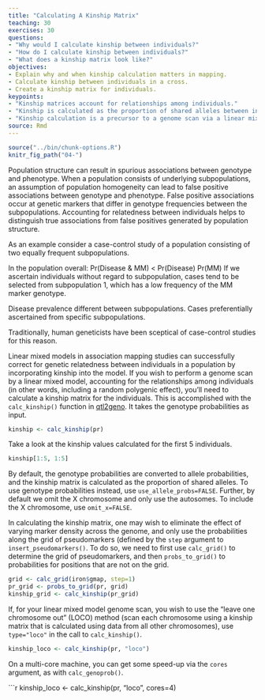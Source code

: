 ```yaml
---
title: "Calculating A Kinship Matrix"
teaching: 30
exercises: 30
questions:
- "Why would I calculate kinship between individuals?"
- "How do I calculate kinship between individuals?"
- "What does a kinship matrix look like?"
objectives:
- Explain why and when kinship calculation matters in mapping.
- Calculate kinship between individuals in a cross.
- Create a kinship matrix for individuals.
keypoints:
- "Kinship matrices account for relationships among individuals."
- "Kinship is calculated as the proportion of shared alleles between individuals."
- "Kinship calculation is a precursor to a genome scan via a linear mixed model."
source: Rmd
---
```


```r
source("../bin/chunk-options.R")
knitr_fig_path("04-")
```

Population structure can result in spurious associations between genotype and phenotype. When a population consists of underlying subpopulations, an assumption of population homogeneity can lead to false positive associations between genotype and phenotype. False positive associations occur at genetic markers that differ in genotype frequencies between the subpopulations. Accounting for relatedness between individuals helps to distinguish true associations from false positives generated by population structure. 

As an example consider a case-control study of a population consisting of two equally frequent subpopulations.


In the population overall: Pr(Disease & MM) < Pr(Disease) Pr(MM)
If we ascertain individuals without regard to subpopulation, cases tend to be selected from subpopulation 1, which has a low frequency of the MM marker genotype.


Disease prevalence different between subpopulations.
Cases preferentially ascertained from specific subpopulations.

Traditionally, human geneticists have been sceptical of case-control studies for this reason.


Linear mixed models in association mapping studies can successfully correct for genetic relatedness between individuals in a population by incorporating kinship into the model. If you wish to perform a genome scan by a linear mixed model, accounting for the relationships among individuals (in other words, including a random polygenic effect), you'll need to calculate a kinship matrix for the individuals. This is accomplished with the `calc_kinship()` function in
[qtl2geno](https://github.com/rqtl/qtl2geno). It takes the genotype probabilities as input.

```r
kinship <- calc_kinship(pr)
```

Take a look at the kinship values calculated for the first 5 individuals.

```r
kinship[1:5, 1:5]
```

By default, the genotype probabilities are converted to allele probabilities, and the kinship matrix is calculated as the proportion of shared alleles. To use genotype probabilities instead, use `use_allele_probs=FALSE`. Further, by default we omit the X chromosome and only use the autosomes. To include the X chromosome, use `omit_x=FALSE`.

In calculating the kinship matrix, one may wish to eliminate the effect of varying marker density across the genome, and only use the probabilities along the grid of pseudomarkers (defined by the `step` argument to `insert_pseudomarkers()`. To do so, we need to first use `calc_grid()` to determine the grid of pseudomarkers, and then `probs_to_grid()` to probabilities for positions that are not on the
grid.

```r
grid <- calc_grid(iron$gmap, step=1)
pr_grid <- probs_to_grid(pr, grid)
kinship_grid <- calc_kinship(pr_grid)
```

If, for your linear mixed model genome scan, you wish to use the "leave one chromosome out" (LOCO) method (scan each chromosome using a kinship matrix that is calculated using data from all other chromosomes), use `type="loco"` in the call to `calc_kinship()`.

```r
kinship_loco <- calc_kinship(pr, "loco")
```

On a multi-core machine, you can get some speed-up via the `cores` argument, as with `calc_genoprob()`.

```r
kinship_loco <- calc_kinship(pr, "loco", cores=4)
